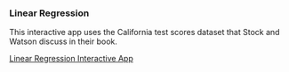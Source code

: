 

### Linear Regression

This interactive app uses the California test scores dataset that Stock and Watson discuss in their book. 

<div class="container btn-container">
<a href="https://altaf.shinyapps.io/linear-regression" type="button" class="btn btn-primary">Linear Regression Interactive App</a>
</div>
